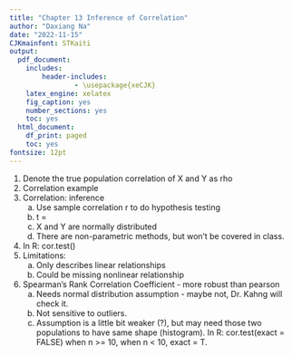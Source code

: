 ```yaml
---
title: "Chapter 13 Inference of Correlation"
author: "Daxiang Na"
date: "2022-11-15"
CJKmainfont: STKaiti
output: 
  pdf_document: 
    includes:
        header-includes:
                - \usepackage{xeCJK}
    latex_engine: xelatex
    fig_caption: yes
    number_sections: yes
    toc: yes
  html_document:
    df_print: paged
    toc: yes
fontsize: 12pt
---
```


1. Denote the true population correlation of X and Y as rho
2. Correlation example
3. Correlation: inference
	a. Use sample correlation r to do hypothesis testing
	b. t = 
	c. X and Y are normally distributed
	d. There are non-parametric methods, but won't be covered in class.
4. In R: cor.test()
5. Limitations:
	a. Only describes linear relationships
	b. Could be missing nonlinear relationship
6. Spearman's Rank Correlation Coefficient - more robust than pearson
	a. Needs normal distribution assumption - maybe not, Dr. Kahng will check it.
	b. Not sensitive to outliers.
	c. Assumption is a little bit weaker (?), but may need those two populations to have same shape (histogram).
In R: cor.test(exact = FALSE) when n >= 10, when n < 10, exact = T.